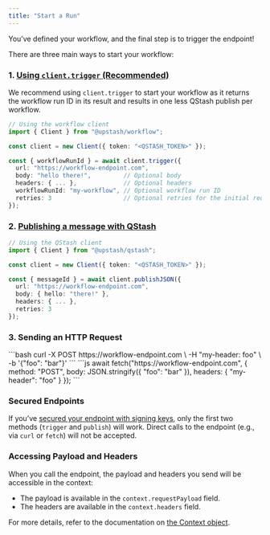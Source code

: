 ```yaml
---
title: "Start a Run"
---
```


You’ve defined your workflow, and the final step is to trigger the endpoint!

There are three main ways to start your workflow:

### 1. [Using `client.trigger` (Recommended)](/workflow/basics/client#trigger-workflow)

We recommend using `client.trigger` to start your workflow as it returns the workflow run ID in its result and results in one less QStash publish per workflow.

```ts
// Using the workflow client
import { Client } from "@upstash/workflow";

const client = new Client({ token: "<QSTASH_TOKEN>" });

const { workflowRunId } = await client.trigger({
  url: "https://workflow-endpoint.com",
  body: "hello there!",         // Optional body
  headers: { ... },             // Optional headers
  workflowRunId: "my-workflow", // Optional workflow run ID
  retries: 3                    // Optional retries for the initial request
});
```

### 2. [Publishing a message with QStash](/qstash/howto/publishing)

```ts
// Using the QStash client
import { Client } from "@upstash/qstash";

const client = new Client({ token: "<QSTASH_TOKEN>" });

const { messageId } = await client.publishJSON({
  url: "https://workflow-endpoint.com",
  body: { hello: "there!" },
  headers: { ... },    
  retries: 3           
});
```

### 3. Sending an HTTP Request

<Tabs>
  <Tab title="curl">
  ```bash
  curl -X POST https://workflow-endpoint.com \
       -H "my-header: foo" \
       -b '{"foo": "bar"}'
  ```
  </Tab>
  <Tab title="fetch">
  ```js
  await fetch("https://workflow-endpoint.com", {
    method: "POST",
    body: JSON.stringify({ "foo": "bar" }),
    headers: {
      "my-header": "foo"
    }
  });
  ```
  </Tab>
</Tabs>

### Secured Endpoints

If you’ve [secured your endpoint with signing keys](/workflow/howto/security), only the first two methods (`trigger` and `publish`) will work. Direct calls to the endpoint (e.g., via `curl` or `fetch`) will not be accepted.

### Accessing Payload and Headers

When you call the endpoint, the payload and headers you send will be accessible in the context:  
- The payload is available in the `context.requestPayload` field.  
- The headers are available in the `context.headers` field.

For more details, refer to the documentation on [the Context object](/workflow/basics/context). 
